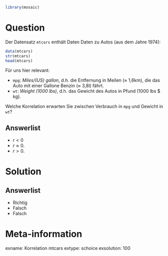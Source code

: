 ```r
library(mosaic)
```

Question
========

Der Datensatz `mtcars` enthält Daten Daten zu Autos (aus dem Jahre 1974):

```r
data(mtcars)
str(mtcars)
head(mtcars)
```

Für uns hier relevant:

- `mpg`: *Miles/(US) gallon*, d.h. die Entfernung in Meilen ($\approx$ 1,6km), die das Auto mit einer Gallone Benzin ($\approx$ 3,8l) fährt.
- `wt`: *Weight (1000 lbs)*, d.h. das Gewicht des Autos in Pfund (1000 lbs $\approx 453 kg).

Welche Korrelation erwarten Sie zwischen Verbrauch in `mpg` und Gewicht in `wt`?

Answerlist
----------
* $r<0$
* $r \approx 0$.
* $r>0$.



Solution
========

Answerlist
----------
* Richtig
* Falsch
* Falsch

Meta-information
================
exname: Korrelation mtcars
extype: schoice
exsolution: 100